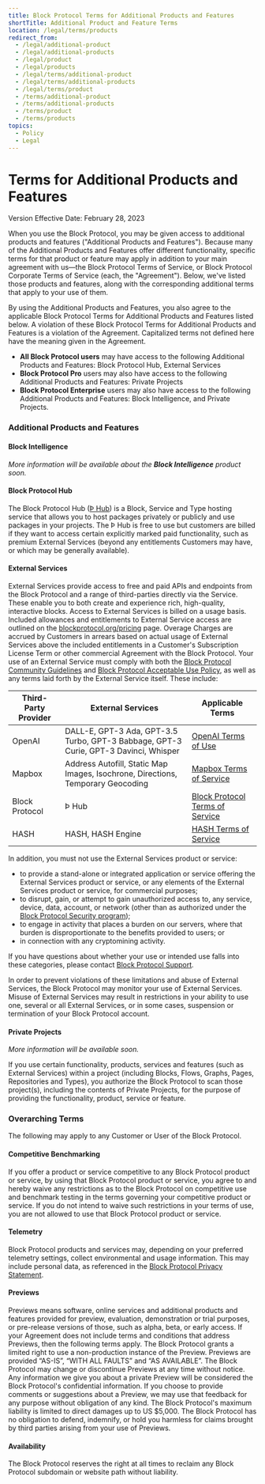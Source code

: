 ```yaml
---
title: Block Protocol Terms for Additional Products and Features
shortTitle: Additional Product and Feature Terms
location: /legal/terms/products
redirect_from:
  - /legal/additional-product
  - /legal/additional-products
  - /legal/product
  - /legal/products
  - /legal/terms/additional-product
  - /legal/terms/additional-products
  - /legal/terms/product
  - /terms/additional-product
  - /terms/additional-products
  - /terms/product
  - /terms/products
topics:
  - Policy
  - Legal
---
```


# Terms for Additional Products and Features

Version Effective Date: February 28, 2023

When you use the Block Protocol, you may be given access to additional products and features ("Additional Products and Features"). Because many of the Additional Products and Features offer different functionality, specific terms for that product or feature may apply in addition to your main agreement with us—the Block Protocol Terms of Service, or Block Protocol Corporate Terms of Service (each, the "Agreement"). Below, we've listed those products and features, along with the corresponding additional terms that apply to your use of them.

By using the Additional Products and Features, you also agree to the applicable Block Protocol Terms for Additional Products and Features listed below. A violation of these Block Protocol Terms for Additional Products and Features is a violation of the Agreement. Capitalized terms not defined here have the meaning given in the Agreement.

- **All Block Protocol users** may have access to the following Additional Products and Features: Block Protocol Hub, External Services
- **Block Protocol Pro** users may also have access to the following Additional Products and Features: Private Projects
- **Block Protocol Enterprise** users may also have access to the following Additional Products and Features: Block Intelligence, and Private Projects.

### Additional Products and Features

#### Block Intelligence

_More information will be available about the **Block Intelligence** product soon._

#### Block Protocol Hub

The Block Protocol Hub ([Þ Hub](https://blockprotocol.org/hub)) is a Block, Service and Type hosting service that allows you to host packages privately or publicly and use packages in your projects. The Þ Hub is free to use but customers are billed if they want to access certain explicitly marked paid functionality, such as premium External Services (beyond any entitlements Customers may have, or which may be generally available).

#### External Services

External Services provide access to free and paid APIs and endpoints from the Block Protocol and a range of third-parties directly via the Service. These enable you to both create and experience rich, high-quality, interactive blocks. Access to External Services is billed on a usage basis. Included allowances and entitlements to External Service access are outlined on the [blockprotocol.org/pricing](https://blockprotocol.org/pricing) page. Overage Charges are accrued by Customers in arrears based on actual usage of External Services above the included entitlements in a Customer's Subscription License Term or other commercial Agreement with the Block Protocol. Your use of an External Service must comply with both the [Block Protocol Community Guidelines](/legal/community) and [Block Protocol Acceptable Use Policy](/legal/acceptable-use), as well as any terms laid forth by the External Service itself. These include:

| Third-Party Provider | External Services                                                                    | Applicable Terms                                                         |
| -------------------- | ------------------------------------------------------------------------------------ | ------------------------------------------------------------------------ |
| OpenAI               | DALL-E, GPT-3 Ada, GPT-3.5 Turbo, GPT-3 Babbage, GPT-3 Curie, GPT-3 Davinci, Whisper | [OpenAI Terms of Use](https://openai.com/terms/)                         |
| Mapbox               | Address Autofill, Static Map Images, Isochrone, Directions, Temporary Geocoding      | [Mapbox Terms of Service](https://www.mapbox.com/legal/tos)              |
| Block Protocol       | Þ Hub                                                                                | [Block Protocol Terms of Service](https://blockprotocol.org/legal/terms) |
| HASH                 | HASH, HASH Engine                                                                    | [HASH Terms of Service](https://hash.ai/legal/terms)                     |

In addition, you must not use the External Services product or service:

- to provide a stand-alone or integrated application or service offering the External Services product or service, or any elements of the External Services product or service, for commercial purposes;
- to disrupt, gain, or attempt to gain unauthorized access to, any service, device, data, account, or network (other than as authorized under the [Block Protocol Security program](/security));
- to engage in activity that places a burden on our servers, where that burden is disproportionate to the benefits provided to users; or
- in connection with any cryptomining activity.

If you have questions about whether your use or intended use falls into these categories, please contact [Block Protocol Support](/contact).

In order to prevent violations of these limitations and abuse of External Services, the Block Protocol may monitor your use of External Services. Misuse of External Services may result in restrictions in your ability to use one, several or all External Services, or in some cases, suspension or termination of your Block Protocol account.

#### Private Projects

_More information will be available soon._

If you use certain functionality, products, services and features (such as External Services) within a project (including Blocks, Flows, Graphs, Pages, Repositories and Types), you authorize the Block Protocol to scan those project(s), including the contents of Private Projects, for the purpose of providing the functionality, product, service or feature.

### Overarching Terms

The following may apply to any Customer or User of the Block Protocol.

#### Competitive Benchmarking

If you offer a product or service competitive to any Block Protocol product or service, by using that Block Protocol product or service, you agree to and hereby waive any restrictions as to the Block Protocol on competitive use and benchmark testing in the terms governing your competitive product or service. If you do not intend to waive such restrictions in your terms of use, you are not allowed to use that Block Protocol product or service.

#### Telemetry

Block Protocol products and services may, depending on your preferred telemetry settings, collect environmental and usage information. This may include personal data, as referenced in the [Block Protocol Privacy Statement](/legal/privacy).

#### Previews

Previews means software, online services and additional products and features provided for preview, evaluation, demonstration or trial purposes, or pre-release versions of those, such as alpha, beta, or early access. If your Agreement does not include terms and conditions that address Previews, then the following terms apply. The Block Protocol grants a limited right to use a non-production instance of the Preview. Previews are provided “AS-IS”, “WITH ALL FAULTS” and “AS AVAILABLE”. The Block Protocol may change or discontinue Previews at any time without notice. Any information we give you about a private Preview will be considered the Block Protocol's confidential information. If you choose to provide comments or suggestions about a Preview, we may use that feedback for any purpose without obligation of any kind. The Block Protocol's maximum liability is limited to direct damages up to US $5,000. The Block Protocol has no obligation to defend, indemnify, or hold you harmless for claims brought by third parties arising from your use of Previews.

#### Availability

The Block Protocol reserves the right at all times to reclaim any Block Protocol subdomain or website path without liability.
